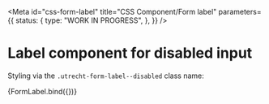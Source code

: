 <!-- @license CC0-1.0 -->


<Meta
  id="css-form-label"
  title="CSS Component/Form label"
  parameters={{
    status: {
      type: "WORK IN PROGRESS",
    },
  }}
/>

# Label component for disabled input

Styling via the `.utrecht-form-label--disabled` class name:

<Canvas>
  <Story
    name="--disabled"
    args={{
      disabled: true,
      textContent: "Username",
    }}
  >
    {FormLabel.bind({})}
  </Story>
</Canvas>
